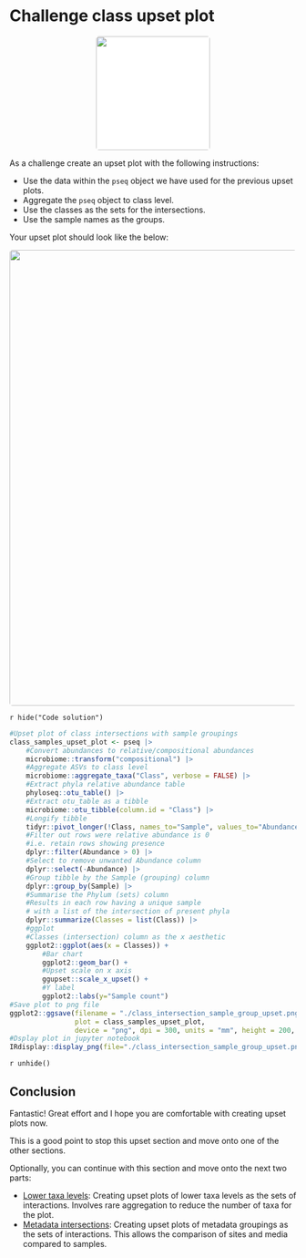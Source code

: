 # Challenge class upset plot
<center>
![](images/challenge_1.png){style="width:200px; border-radius:5px; background: white"}
</center>

As a challenge create an upset plot with the following instructions:

- Use the data within the `pseq` object we have used for the previous upset plots.
- Aggregate the `pseq` object to class level.
- Use the classes as the sets for the intersections.
- Use the sample names as the groups.

Your upset plot should look like the below:

<center>
![](images/class_intersection_sample_group_upset.png){style="width:800px; border-radius:5px"}
</center>

`r hide("Code solution")`
```r
#Upset plot of class intersections with sample groupings
class_samples_upset_plot <- pseq |>
    #Convert abundances to relative/compositional abundances
    microbiome::transform("compositional") |>
    #Aggregate ASVs to class level
    microbiome::aggregate_taxa("Class", verbose = FALSE) |>
    #Extract phyla relative abundance table
    phyloseq::otu_table() |>
    #Extract otu_table as a tibble
    microbiome::otu_tibble(column.id = "Class") |>
    #Longify tibble
    tidyr::pivot_longer(!Class, names_to="Sample", values_to="Abundance") |>
    #Filter out rows were relative abundance is 0
    #i.e. retain rows showing presence
    dplyr::filter(Abundance > 0) |>
    #Select to remove unwanted Abundance column
    dplyr::select(-Abundance) |>
    #Group tibble by the Sample (grouping) column
    dplyr::group_by(Sample) |>
    #Summarise the Phylum (sets) column
    #Results in each row having a unique sample
    # with a list of the intersection of present phyla
    dplyr::summarize(Classes = list(Class)) |>
    #ggplot
    #Classes (intersection) column as the x aesthetic
    ggplot2::ggplot(aes(x = Classes)) +
        #Bar chart
        ggplot2::geom_bar() +
        #Upset scale on x axis
        ggupset::scale_x_upset() + 
        #Y label
        ggplot2::labs(y="Sample count")
#Save plot to png file
ggplot2::ggsave(filename = "./class_intersection_sample_group_upset.png", 
                plot = class_samples_upset_plot,
                device = "png", dpi = 300, units = "mm", height = 200, width = 300)
#Dsplay plot in jupyter notebook
IRdisplay::display_png(file="./class_intersection_sample_group_upset.png")
```
`r unhide()`

## Conclusion

Fantastic! 
Great effort and I hope you are comfortable with creating upset plots now.

This is a good point to stop this upset section and move onto one of the other sections.

Optionally, you can continue with this section and move onto the next two parts:

- [Lower taxa levels](/upset/rare_removal_plot.qmd): Creating upset plots of lower taxa levels as the sets of interactions. Involves rare aggregation to reduce the number of taxa for the plot.
- [Metadata intersections](/upset/metadata_sets.qmd): Creating upset plots of metadata groupings as the sets of interactions. This allows the comparison of sites and media compared to samples.
